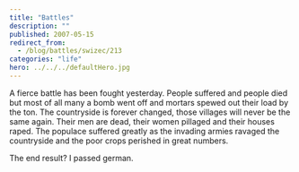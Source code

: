 ```yaml
---
title: "Battles"
description: ""
published: 2007-05-15
redirect_from:
  - /blog/battles/swizec/213
categories: "life"
hero: ../../../defaultHero.jpg
---
```


A fierce battle has been fought yesterday. People suffered and people died but most of all many a bomb went off and mortars spewed out their load by the ton. The countryside is forever changed, those villages will never be the same again. Their men are dead, their women pillaged and their houses raped. The populace suffered greatly as the invading armies ravaged the countryside and the poor crops perished in great numbers.

The end result? I passed german.
